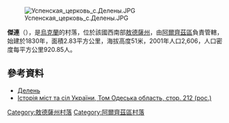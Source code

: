 [[Image:Успенская_церковь_с.Делены.JPG|right]]

'''傑連'''（{{lang-uk|Делень}}），是[[烏克蘭|烏克蘭]]的村落，位於該國西南部[[敖德薩州|敖德薩州]]，由[[阿爾齊茲區|阿爾齊茲區]]負責管轄，始建於1830年，面積2.83平方公里，海拔高度51米，2001年人口2,606，人口密度每平方公里920.85人。

{{coord|45|54|45|N|29|11|16|E|scale:30000|display=title}}

==參考資料==
* [http://gska2.rada.gov.ua/pls/z7502/A005?rdat1=11.06.2009&rf7571=23600 Делень]{{dead link|date=2017年11月 |bot=InternetArchiveBot |fix-attempted=yes }}
* [https://web.archive.org/web/20110118051743/http://www.igsu.org.ua/Odesskaja.obl/Arcizskij.rajon/Delenx.html Історія міст та сіл України, Том Одеська область, стор. 212 (рос.)]

{{DEFAULTSORT:Делень}}
[[Category:敖德薩州村落|Category:敖德薩州村落]]
[[Category:阿爾齊茲區村落|Category:阿爾齊茲區村落]]


{{Odessa-geo-stub}}
